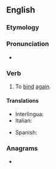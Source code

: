 ==English==

===Etymology===
{{prefix|en|re|bind}}

===Pronunciation===
* {{IPA|/ˈɹibaɪnd/|lang=en}}

===Verb===
{{en-verb|rebinds|rebinding|rebound}}

# To [[bind]] [[again]].

====Translations====
{{trans-top|to bind again}}
* Interlingua: {{t|ia|religar}}
* Italian: {{t|it|rifasciare}}
{{trans-mid}}
* Spanish: {{t+|es|reencuadernar}}
{{trans-bottom}}

===Anagrams===
* {{anagrams|en|a=bdeinr|Birden|bendir|binder|brined|inbred}}